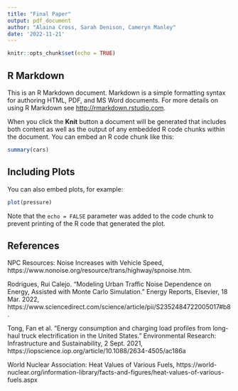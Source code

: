 ```yaml
---
title: "Final Paper"
output: pdf_document
author: "Alaina Cross, Sarah Denison, Cameryn Manley"
date: '2022-11-21'
---
```


```r
knitr::opts_chunk$set(echo = TRUE)
```

## R Markdown

This is an R Markdown document. Markdown is a simple formatting syntax for authoring HTML, PDF, and MS Word documents. For more details on using R Markdown see <http://rmarkdown.rstudio.com>.

When you click the **Knit** button a document will be generated that includes both content as well as the output of any embedded R code chunks within the document. You can embed an R code chunk like this:

```r
summary(cars)
```

## Including Plots

You can also embed plots, for example:

```r
plot(pressure)
```

Note that the `echo = FALSE` parameter was added to the code chunk to prevent printing of the R code that generated the plot.

## References
NPC Resources: Noise Increases with Vehicle Speed, https://www.nonoise.org/resource/trans/highway/spnoise.htm. 

Rodrigues, Rui Calejo. “Modeling Urban Traffic Noise Dependence on Energy, Assisted with Monte Carlo Simulation.” Energy Reports, Elsevier, 18 Mar. 2022, https://www.sciencedirect.com/science/article/pii/S2352484722005017#b8. 

Tong, Fan et al. "Energy consumption and charging load profiles from long-haul truck electrification in the United States." Environmental Research: Infrastructure and Sustainability, 2 Sept. 2021, https://iopscience.iop.org/article/10.1088/2634-4505/ac186a 

World Nuclear Association: Heat Values of Various Fuels, https://world-nuclear.org/information-library/facts-and-figures/heat-values-of-various-fuels.aspx 

